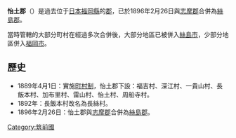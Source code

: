 {{日本郡 (廢除)
| 郡 = 怡土郡
| 日文原名 = 怡土郡
| 平假名 = いとぐん
| 羅馬字拼音 = Ito-gun
| 地圖 = 
| 廢除時間 = 1896年2月26日
| 廢除理由 = 合併
| 廢除時處置 =  '''怡土郡'''、[[志摩郡_(福岡縣)|志摩郡]] → [[絲島郡|絲島郡]]
| 現在郡 = 絲島市
| 都道府縣 = 福岡縣
| 編號 = 
| 町 = 
| 村 = 8
| 經度 = 
| 緯度 = 
| 註記 = 
|}}
'''怡土郡'''（{{jpn|j=怡土郡|hg=いとぐん|rm=Ito gun|f=y}}）是過去位于[[日本|日本]][[福岡縣|福岡縣]]的[[郡|郡]]，已於1896年2月26日與[[志摩郡_(福岡縣)|志摩郡]]合併為[[絲島郡|絲島郡]]。

當時管轄的大部分町村在經過多次合併後，大部分地區已被併入[[絲島市|絲島市]]，少部分地區併入[[福岡市|福岡市]]。

==歷史==
* 1889年4月1日：實施[[町村制|町村制]]，怡土郡下設：福吉村、深江村、一貴山村、長飯本村、加布里村、雷山村、怡土村、周船寺村。
* 1892年：長飯本村改名為長絲村。
* 1896年2月26日：怡土郡與[[志摩郡_(福岡縣)|志摩郡]]合併為[[絲島郡|絲島郡]]。

{{筑紫二國的郡}}

[[Category:筑前國|Category:筑前國]]